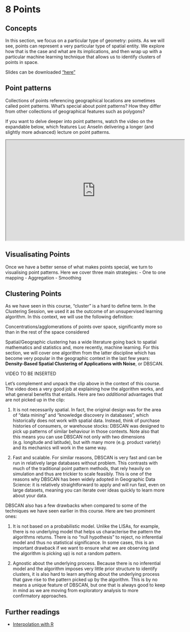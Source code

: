 # 8 Points {#sec-points .unnumbered}

## Concepts

In this section, we focus on a particular type of geometry: points. As we will see, points can represent a very particular type of spatial entity. We explore how that is the case and what are its implications, and then wrap up with a particular machine learning technique that allows us to identify clusters of points in space.

Slides can be downloaded ["here"]()

## Point patterns
Collections of points referencing geographical locations are sometimes called point patterns. What’s special about point patterns? How they differ from other collections of geographical features such as polygons?

If you want to delve deeper into point patterns, watch the video on the expandable below, which features Luc Anselin delivering a longer (and slightly more advanced) lecture on point patterns.

<iframe width="560" height="315" src="https://www.youtube.com/embed/Z2iT4JpqGZg?si=6DGvsmVozxFMlXNT">

</iframe>

## Visualisating Points
Once we have a better sense of what makes points special, we turn to visualising point patterns. Here we cover three main strategies: 
- One to one mapping 
- Aggregation 
- Smoothing

## Clustering Points

As we have seen in this course, “cluster” is a hard to define term. In the Clustering Session, we used it as the outcome of an unsupervised learning algorithm. In this context, we will use the following definition:

::: {.callout-tip title="Definition"}
Concentrations/agglomerations of points over space, significantly more so than in the rest of the space considered
:::

Spatial/Geographic clustering has a wide literature going back to spatial mathematics and statistics and, more recently, machine learning. For this section, we will cover one algorithm from the latter discipline which has become very popular in the geographic context in the last few years: **Density-Based Spatial Clustering of Applications with Noise**, or DBSCAN.

VIDEO TO BE INSERTED

Let’s complement and unpack the clip above in the context of this course. The video does a very good job at explaining how the algorithm works, and what general benefits that entails. Here are two *additional* advantages that are not picked up in the clip:

1. It is not necessarily spatial. In fact, the original design was for the area of “data mining” and “knowledge discovery in databases”, which historically does not work with spatial data. Instead, think of purchase histories of consumers, or warehouse stocks: DBSCAN was designed to pick up patterns of similar behaviour in those contexts. Note also that this means you can use DBSCAN not only with two dimensions (e.g. longitude and latitude), but with many more (e.g. product variety) and its mechanics will work in the same way.

2. Fast and scalable. For similar reasons, DBSCAN is very fast and can be run in relatively large databases without problem. This contrasts with much of the traditional point pattern methods, that rely heavily on simulation and thus are trickier to scale feasibly. This is one of the reasons why DBSCAN has been widely adopted in Geographic Data Science: it is relatively straightforward to apply and will run fast, even on large datasets, meaning you can iterate over ideas quickly to learn more about your data.

DBSCAN also has a few drawbacks when compared to some of the techniques we have seen earlier in this course. Here are two prominent ones:

1. It is not based on a probabilistic model. Unlike the LISAs, for example, there is no underlying model that helps us characterise the pattern the algorithms returns. There is no “null hypothesis” to reject, no inferential model and thus no statistical significance. In some cases, this is an important drawback if we want to ensure what we are observing (and the algorithm is picking up) is not a random pattern.

2. Agnostic about the underlying process. Because there is no inferential model and the algorithm imposes very little prior structure to identify clusters, it is also hard to learn anything about the underlying process that gave rise to the pattern picked up by the algorithm. This is by no means a unique feature of DBSCAN, but one that is always good to keep in mind as we are moving from exploratory analysis to more confirmatory approaches.

## Further readings

- [Interpolation with R](https://rspatial.org/raster/analysis/4-interpolation.html)



